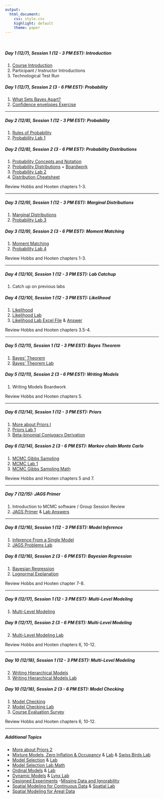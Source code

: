 ```yaml
---
output:
  html_document: 
    css: style.css
    highlight: default
    theme: paper
---
```


<br>

##### **Day 1 (12/7), Session 1 (12 - 3 PM EST): Introduction**

1. [Course Introduction](content/lectures/CourseIntroduction.pdf) 
2. Participant / Instructor Introductions 
3. Technological Test Run

##### **Day 1 (12/7), Session 2 (3 - 6 PM EST): Probability**

1. [What Sets Bayes Apart?](content/lectures/WhatSetsBayesApart.pdf) 
2. [Confidence envelopes Exercise](content/boardwork/ConfidenceIntervalNotes.pdf )

---

##### **Day 2 (12/8), Session 1 (12 - 3 PM EST): Probability**

1. [Rules of Probability](content/lectures/RulesProbability.pdf)
2. [Probability Lab 1](content/labs/ProbabilityLab1.html)

##### **Day 2 (12/8), Session 2 (3 - 6 PM EST): Probability Distributions**

1. [Probability Concepts and Notation](content/lectures/ProbabilityConceptsDistributions.pdf)
2. [Probability Distributions](content/lectures/ProbabilityConceptsDistributions.pdf) + [Boardwork](content/boardwork/ProbabilityDistributions.pdf)
3. [Probability Lab 2](content/labs/ProbabilityLab2.html)
4. [Distribution Cheatsheet](content/handouts/DistributionCheatSheet.pdf)

Review Hobbs and Hooten chapters 1-3.

---

##### **Day 3 (12/9), Session 1 (12 - 3 PM EST): Marginal Distributions**
1. [Marginal Distributions](content/lectures/MarginalDistributions.pdf)
2. [Probability Lab 3](content/labs/ProbabilityLab3.html)

##### **Day 3 (12/9), Session 2 (3 - 6 PM EST): Moment Matching**
1. [Moment Matching](content/lectures/MomentMatching.pdf)
2. [Probability Lab 4](content/labs/ProbabilityLab4.html)

Review Hobbs and Hooten chapters 1-3.

---

##### **Day 4 (12/10), Session 1 (12 - 3 PM EST): Lab Catchup**
1. Catch up on previous labs

##### **Day 4 (12/10), Session 1 (12 - 3 PM EST): Likelihood **
1. [Likelihood](content/lectures/Likelihood.pdf)
2. [Likelihood Lab](content/labs/LikelihoodLab.html)
3. [Likelihood Lab Excel File](content/handouts/HemlockLightLikelihood.xlsx) & [Answer](content/handouts/HemlockLightLikelihoodAnswers.xlsx)

Review Hobbs and Hooten chapters 3.5-4.

---

##### **Day 5 (12/11), Session 1 (12 - 3 PM EST): Bayes Theorem**
1. [Bayes' Theorem](content/lectures/BayesTheorem.pdf)
2. [Bayes' Theorem Lab](content/labs/BayesTheoremLab.html) 

##### **Day 5 (12/11), Session 2 (3 - 6 PM EST): Writing Models**
1. Writing Models Boardwork

Review Hobbs and Hooten chapters 5.

---

##### **Day 6 (12/14), Session 1 (12 - 3 PM EST): Priors**
1. [More about Priors I](content/lectures/MoreAboutPriors1.pdf)
2. [Priors Lab 1](content/labs/ConjugatePriorsLab.html) 
3. [Beta-binomial Conjugacy Derivation](content/handouts/DerivationBetaBinomialConjugate.pdf)

##### **Day 6 (12/14), Session 2 (3 - 6 PM EST): Markov chain Monte Carlo**
1. [MCMC Gibbs Sampling](content/lectures/MCMC1.pdf)
2. [MCMC Lab 1](content/labs/MCMCLab1.html)
3. [MCMC Gibbs Sampling Math](content/handouts/MCMCMath1.pdf)

Review Hobbs and Hooten chapters 5 and 7.

---

##### **Day 7 (12/15): JAGS Primer**
1. Introduction to MCMC software / Group Session Review
2. [JAGS Primer](content/lectures/JAGSPrimerMCMCVis.pdf) & [Lab Answers](content/labs/JAGSPrimerLab.html)

---

##### **Day 8 (12/16), Session 1 (12 - 3 PM EST): Model Inference**
1. [Inference From a Single Model](content/lectures/InferenceFromSingleModel.pdf)
2. [JAGS Problems Lab](content/labs/JAGSProblemsLab.html) 

##### **Day 8 (12/16), Session 2 (3 - 6 PM EST): Bayesian Regression**
1. [Bayesian Regression](content/lectures/BayesianRegression.pdf)
2. [Lognormal Explanation](content/handouts/lognormalExplanation.pdf) 

Review Hobbs and Hooten chapter 7-8.

---

##### **Day 9 (12/17), Session 1 (12 - 3 PM EST): Multi-Level Modeling**
1. [Multi-Level Modeling](content/lectures/MultiLevelRegression.pdf)

##### **Day 9 (12/17), Session 2 (3 - 6 PM EST): Multi-Level Modeling**
2. [Multi-Level Modeling Lab](content/labs/MultiLevelModelingLab.html)

Review Hobbs and Hooten chapters 6, 10-12.

---

##### **Day 10 (12/18), Session 1 (12 - 3 PM EST): Multi-Level Modeling**
2. [Writing Hierarchical Models](content/lectures/WritingHierarchicalModels.pdf)
2. [Writing Hierarchical Models Lab](content/labs/ModelBuildingLab.html)

##### **Day 10 (12/18), Session 2 (3 - 6 PM EST): Model Checking**
1. [Model Checking](content/lectures/ModelChecking.pdf)
2. [Model Checking Lab](content/labs/MultiLevelModelingLab.html)
3. [Course Evaluation Survey](https://docs.google.com/forms/d/e/1FAIpQLSf4uvntNIaDYeqmV5g-Wh-YjgdtVIA7yrCz3)

Review Hobbs and Hooten chapters 6, 10-12.

---

##### **Additional Topics**
- [More about Priors 2](content/lectures/MoreAboutPriors2.pdf)
- [Mixture Models, Zero Inflation & Occupancy](content/lectures/MixtureModels.pdf) & [Lab](content/labs/MixtureModelsLab.html) & [Swiss Birds Lab](content/labs/SwissBirdsLab.html)
- [Model Selection](content/lectures/ModelSelection.pdf) & [Lab](content/labs/ModelSelectionLab1.html)
- [Model Selection Lab Math](content/handouts/ModelSelectionMath.pdf)
- [Ordinal Models](content/lectures/OrdinalModels.pdf) & [Lab](content/labs/OrdinalLab.html)
- [Dynamic Models](content/lectures/DynamicModels.pdf) & [Lynx Lab](content/labs/LynxLab.html)
- [Designed Experiments](content/lectures/DesignedExperimentsCCC.pdf)
-[Missing Data and Ignorability](content/lectures/MissingData.pdf)
- [Spatial Modeling for Continuous Data](content/lectures/ContinuousSpatialModels.pdf) & [Spatial Lab](content/labs/SpatialLab1.html)
- [Spatial Modeling for Areal Data](content/lectures/ArealSpatialModels.pdf) 
